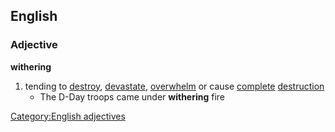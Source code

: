 ==English==
===Adjective===
'''withering'''
#tending to [[destroy]], [[devastate]], [[overwhelm]] or cause [[complete]] [[destruction]]
#* The D-Day troops came under '''withering''' fire
[[Category:English adjectives]]